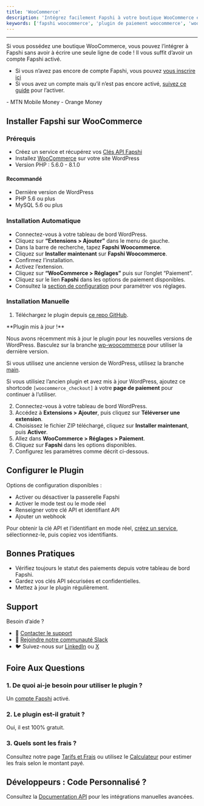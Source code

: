 ---
title: 'WooCommerce'
description: 'Intégrez facilement Fapshi à votre boutique WooCommerce et acceptez les paiements sans écrire de code.'
keywords: ['fapshi woocommerce', 'plugin de paiement woocommerce', 'woocommerce mtn momo', 'woocommerce orange money', 'intégration paiement fapshi', 'passerelle fapshi wordpress', 'fapshi plugin wordpress']
---

---

Si vous possédez une boutique WooCommerce, vous pouvez l’intégrer à Fapshi sans avoir à écrire une seule ligne de code ! Il vous suffit d’avoir un compte Fapshi activé.

- Si vous n’avez pas encore de compte Fapshi, vous pouvez [vous inscrire ici](https://dashboard.fapshi.com/register)
- Si vous avez un compte mais qu’il n’est pas encore activé, [suivez ce guide](/fr/guides/getting-started/activate-account) pour l’activer.

<Card title="Méthodes de Paiement Disponibles" icon="money-check">
- MTN Mobile Money  
- Orange Money  
</Card>

## Installer Fapshi sur WooCommerce

### Prérequis

- Créez un service et récupérez vos [Clés API Fapshi](/fr/api-reference/create-a-service)  
- Installez [WooCommerce](https://woocommerce.com/) sur votre site WordPress  
- Version PHP : 5.6.0 - 8.1.0  

#### Recommandé

- Dernière version de WordPress  
- PHP 5.6 ou plus  
- MySQL 5.6 ou plus

### Installation Automatique

- Connectez-vous à votre tableau de bord WordPress.  
- Cliquez sur **“Extensions > Ajouter”** dans le menu de gauche.  
- Dans la barre de recherche, tapez **Fapshi Woocommerce**.  
- Cliquez sur **Installer maintenant** sur **Fapshi Woocommerce**.  
- Confirmez l’installation.  
- Activez l’extension.  
- Cliquez sur **“WooCommerce > Réglages”** puis sur l’onglet “Paiement”.  
- Cliquez sur le lien **Fapshi** dans les options de paiement disponibles.  
- Consultez la [section de configuration](#configurer-le-plugin) pour paramétrer vos réglages.

### Installation Manuelle

1. Téléchargez le plugin depuis [ce repo GitHub](https://github.com/Fapshi/Plugins).  
<Tip>
**Plugin mis à jour !**

Nous avons récemment mis à jour le plugin pour les nouvelles versions de WordPress. Basculez sur la branche [wp-woocommerce](https://github.com/Fapshi/Plugins/tree/wp-woocommerce) pour utiliser la dernière version.

Si vous utilisez une ancienne version de WordPress, utilisez la branche [main](https://github.com/Fapshi/Plugins/tree/main).

Si vous utilisiez l’ancien plugin et avez mis à jour WordPress, ajoutez ce shortcode `[woocommerce_checkout]` à votre **page de paiement** pour continuer à l’utiliser.
</Tip>

2. Connectez-vous à votre tableau de bord WordPress.  
3. Accédez à **Extensions > Ajouter**, puis cliquez sur **Téléverser une extension**.  
4. Choisissez le fichier ZIP téléchargé, cliquez sur **Installer maintenant**, puis **Activer**.  
5. Allez dans **WooCommerce > Réglages > Paiement**.  
6. Cliquez sur **Fapshi** dans les options disponibles.  
7. Configurez les paramètres comme décrit ci-dessous.

## Configurer le Plugin

Options de configuration disponibles :  
- Activer ou désactiver la passerelle Fapshi  
- Activer le mode test ou le mode réel  
- Renseigner votre clé API et identifiant API  
- Ajouter un webhook  

<Note>Pour obtenir la clé API et l’identifiant en mode réel, [créez un service](/fr/api-reference/create-a-service), sélectionnez-le, puis copiez vos identifiants.</Note>

## Bonnes Pratiques

- Vérifiez toujours le statut des paiements depuis votre tableau de bord Fapshi.  
- Gardez vos clés API sécurisées et confidentielles.  
- Mettez à jour le plugin régulièrement.

## Support

Besoin d’aide ?

- 📧 [Contacter le support](mailto:support@fapshi.com)  
- 💬 [Rejoindre notre communauté Slack](https://fapshicommunity.slack.com/join/shared_invite/zt-1dz7tl3kj-Wl_mdNxiiCI31i8mrVIrtQ#/shared-invite/email)  
- 🐦 Suivez-nous sur [LinkedIn](https://cm.linkedin.com/company/fapshiinc) ou [X](https://x.com/fapshi)

## Foire Aux Questions

### 1. De quoi ai-je besoin pour utiliser le plugin ?

Un [compte Fapshi](https://dashboard.fapshi.com/register) activé.

### 2. Le plugin est-il gratuit ?

Oui, il est 100% gratuit.

### 3. Quels sont les frais ?

Consultez notre page [Tarifs et Frais](https://fapshi.com/fr/nos-tarifs) ou utilisez le [Calculateur](https://fapshi.com/fr/nos-tarifs#pricing-calculator) pour estimer les frais selon le montant payé.

## Développeurs : Code Personnalisé ?

Consultez la [Documentation API](/fr/api-reference/) pour les intégrations manuelles avancées.
